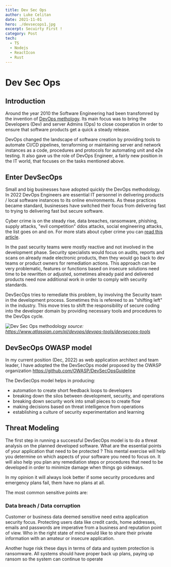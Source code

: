 ```yaml
---
title: Dev Sec Ops
author: Luke Celitan
date: 2021-11-01
hero: ./devsecops1.jpg
excerpt: Secuirty First !
category: Post
tech:
  - TS
  - Nodejs
  - ReactIcon
  - Rust
---
```


# Dev Sec Ops

## Introduction

Around the year 2010 the Software Engineering had been transfomred by the
invention of [DevOps methology](https://en.wikipedia.org/wiki/DevOps). Its main
focus was to bring the Developers (Dev) and server Admins (Ops) to close
cooperation in order to ensure that software products get a quick a steady
release.

DevOps changed the landscape of software creation by providing tools to automate
CI/CD pipelines, terraforming or maintaining server and network instances as a
code, procedures and protocols for automating unit and e2e testing. It also gave
us the role of DevOps Engineer, a fairly new position in the IT world, that
focuses on the tasks mentioned above.

## Enter DevSecOps

Small and big businesses have adopted quickly the DevOps methodology. In 2022
DevOps Engineers are essential IT personnel in delivering products / local
software instances to its online environments. As these practices became
standard, businesses have switched their focus from delivering fast to trying to
delivering fast but secure software.

Cyber crime is on the steady rise, data breaches, ransomware, phishing, supply
attacks, "evil competition" ddos attacks, social engineering attacks, the list
goes on and on. For more stats about cyber crime you can
[read this article](https://www.comparitech.com/vpn/cybersecurity-cyber-crime-statistics-facts-trends/).

In the past security teams were mostly reactive and not involved in the
development phase. Security specialists would focus on audits, reports and scans
on already made electronic products, then they would go back to dev teams or
product owners for remediation actions. This approach can be very problematic,
features or functions based on insecure solutions need time to be rewritten or
adjusted, sometimes already paid and delivered products need now additional work
in order to comply with security standards.

DevSecOps tries to remediate this problem, by involving the Security team in the
development process. Sometimes this is refereed to as "shifting left" in the
industry. This move tries to shift the responsibility of secure coding into the
developer domain by providing necessary tools and procedures to the DevOps
cycle.

![Dev Sec Ops methodology](/devsecops-diagram.png) _source:
https://www.atlassian.com/pl/devops/devops-tools/devsecops-tools_

## DevSecOps OWASP model

In my current position (Dec, 2022) as web application architect and team leader,
I have adopted the the DevSecOps model proposed by the OWASP organization
https://github.com/OWASP/DevSecOpsGuideline

The DevSecOps model helps in producing:

- automation to create short feedback loops to developers
- breaking down the silos between development, security, and operations
- breaking down security work into small pieces to create flow
- making decisions based on threat intelligence from operations
- establishing a culture of security experimentation and learning

## Threat Modeling

The first step in running a successful DevSecOps model is to do a threat
analysis on the planned developed software. What are the essential points of
your application that need to be protected ? This mental exercise will help you
determine on which aspects of your software you need to focus on. It will also
help you plan any remediation steps or procedures that need to be developed in
order to minimize damage when things go sideways.

In my opinion it will always look better if some security procedures and
emergency plans fail, them have no plans at all.

The most common sensitive points are:

### Data breach / Data corruption

Customer or business data deemed sensitive need extra application security
focus. Protecting users data like credit cards, home addresses, emails and
passwords are imperative from a business and reputation point of view. Who in
the right state of mind would like to share their private information with an
amateur or insecure application.

Another huge risk these days in terms of data and system protection is
ransomware. All systems should have proper back up plans, paying up ransom so
the system can continue to operate

